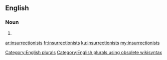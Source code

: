 ==English==

===Noun===
{{head|en}}

# {{plural of|insurrectionist}}

[[Category:English plurals]][[Category:English plurals using obsolete wikisyntax]]

[[ar:insurrectionists]]
[[fr:insurrectionists]]
[[ku:insurrectionists]]
[[my:insurrectionists]]